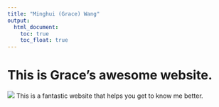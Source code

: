 ```yaml
---
title: "Minghui (Grace) Wang"
output: 
  html_document:
    toc: true
    toc_float: true
---
```


# This is Grace's awesome website.

![](images/IMG_8711.JPG)
This is a fantastic website that helps you get to know me better.